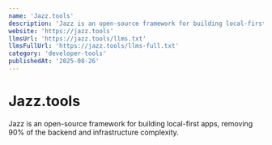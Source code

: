 ```yaml
---
name: 'Jazz.tools'
description: 'Jazz is an open-source framework for building local-first apps, removing 90% of the backend and infrastructure complexity.'
website: 'https://jazz.tools'
llmsUrl: 'https://jazz.tools/llms.txt'
llmsFullUrl: 'https://jazz.tools/llms-full.txt'
category: 'developer-tools'
publishedAt: '2025-08-26'
---
```


# Jazz.tools

Jazz is an open-source framework for building local-first apps, removing 90% of the backend and infrastructure complexity.
